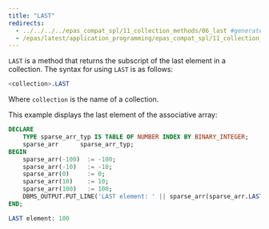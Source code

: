 ```yaml
---
title: "LAST"
redirects:
  - ../../../../epas_compat_spl/11_collection_methods/06_last #generated for docs/epas/reorg-role-use-case-mode
  - /epas/latest/application_programming/epas_compat_spl/11_collection_methods/06_last/
---
```


<div id="last" class="registered_link"></div>

`LAST` is a method that returns the subscript of the last element in a collection. The syntax for using `LAST` is as follows:

```sql
<collection>.LAST
```

Where `collection` is the name of a collection.

This example displays the last element of the associative array:

```sql
DECLARE
    TYPE sparse_arr_typ IS TABLE OF NUMBER INDEX BY BINARY_INTEGER;
    sparse_arr      sparse_arr_typ;
BEGIN
    sparse_arr(-100)  := -100;
    sparse_arr(-10)   := -10;
    sparse_arr(0)     := 0;
    sparse_arr(10)    := 10;
    sparse_arr(100)   := 100;
    DBMS_OUTPUT.PUT_LINE('LAST element: ' || sparse_arr(sparse_arr.LAST));
END;

LAST element: 100
```
